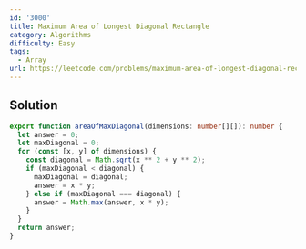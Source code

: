 ```yaml
---
id: '3000'
title: Maximum Area of Longest Diagonal Rectangle
category: Algorithms
difficulty: Easy
tags:
  - Array
url: https://leetcode.com/problems/maximum-area-of-longest-diagonal-rectangle
---
```


## Solution

```typescript showLineNumbers
export function areaOfMaxDiagonal(dimensions: number[][]): number {
  let answer = 0;
  let maxDiagonal = 0;
  for (const [x, y] of dimensions) {
    const diagonal = Math.sqrt(x ** 2 + y ** 2);
    if (maxDiagonal < diagonal) {
      maxDiagonal = diagonal;
      answer = x * y;
    } else if (maxDiagonal === diagonal) {
      answer = Math.max(answer, x * y);
    }
  }
  return answer;
}
```
